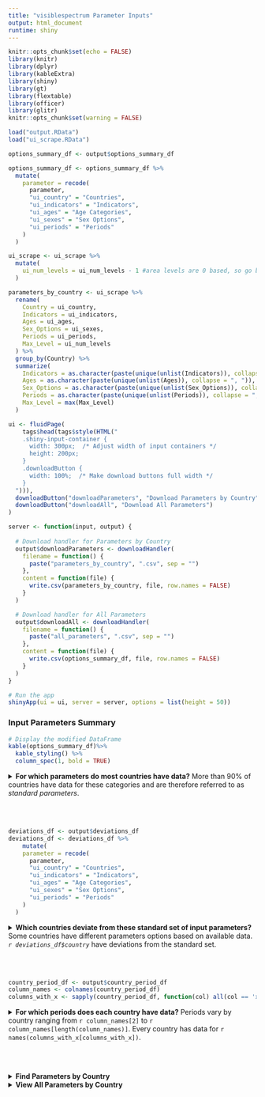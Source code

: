 ```yaml
---
title: "visiblespectrum Parameter Inputs"
output: html_document
runtime: shiny
---
```


```r
knitr::opts_chunk$set(echo = FALSE)
library(knitr)
library(dplyr)
library(kableExtra)
library(shiny)
library(gt)
library(flextable)
library(officer)
library(glitr)
knitr::opts_chunk$set(warning = FALSE)
```

```r
load("output.RData")
load("ui_scrape.RData")
```

```r
options_summary_df <- output$options_summary_df 

options_summary_df <- options_summary_df %>%
  mutate(
    parameter = recode(
      parameter,
      "ui_country" = "Countries",
      "ui_indicators" = "Indicators",
      "ui_ages" = "Age Categories",
      "ui_sexes" = "Sex Options",
      "ui_periods" = "Periods"
    )
  )

ui_scrape <- ui_scrape %>%
  mutate(
    ui_num_levels = ui_num_levels - 1 #area levels are 0 based, so go back 1
  )

parameters_by_country <- ui_scrape %>%
  rename(
    Country = ui_country,
    Indicators = ui_indicators,
    Ages = ui_ages,
    Sex_Options = ui_sexes,
    Periods = ui_periods,
    Max_Level = ui_num_levels
  ) %>%
  group_by(Country) %>%
  summarize(
    Indicators = as.character(paste(unique(unlist(Indicators)), collapse = ", ")),
    Ages = as.character(paste(unique(unlist(Ages)), collapse = ", ")),
    Sex_Options = as.character(paste(unique(unlist(Sex_Options)), collapse = ", ")),
    Periods = as.character(paste(unique(unlist(Periods)), collapse = ", ")),
    Max_Level = max(Max_Level)
  )
```

```r
ui <- fluidPage(
    tags$head(tags$style(HTML("
    .shiny-input-container {
      width: 300px;  /* Adjust width of input containers */
      height: 200px;
    }
    .downloadButton {
      width: 100%;  /* Make download buttons full width */
    }
  "))),
  downloadButton("downloadParameters", "Download Parameters by Country"),
  downloadButton("downloadAll", "Download All Parameters")
)

server <- function(input, output) {
  
  # Download handler for Parameters by Country
  output$downloadParameters <- downloadHandler(
    filename = function() {
      paste("parameters_by_country", ".csv", sep = "")
    },
    content = function(file) {
      write.csv(parameters_by_country, file, row.names = FALSE)
    }
  )

  # Download handler for All Parameters
  output$downloadAll <- downloadHandler(
    filename = function() {
      paste("all_parameters", ".csv", sep = "")
    },
    content = function(file) {
      write.csv(options_summary_df, file, row.names = FALSE)
    }
  )
}

# Run the app
shinyApp(ui = ui, server = server, options = list(height = 50))
```


### Input Parameters Summary

```r
# Display the modified DataFrame
kable(options_summary_df)%>%
  kable_styling() %>%
  column_spec(1, bold = TRUE)

```
<details><summary><strong>For which parameters do most countries have data?</strong>
More than 90% of countries have data for these categories and are therefore referred to as <i>standard parameters</i>.</summary>
```r
defaults_df <- output$defaults_df
defaults_df <- defaults_df %>%
    mutate(
    parameter = recode(
      parameter,
      "ui_country" = "Countries",
      "ui_indicators" = "Indicators",
      "ui_ages" = "Age Categories",
      "ui_sexes" = "Sex Options",
      "ui_periods" = "Periods"
    )
  )

kable(defaults_df)%>%
  kable_styling() %>%
  column_spec(1, bold = TRUE)

```
</details>
<br><br>

```r
deviations_df <- output$deviations_df
deviations_df <- deviations_df %>%
    mutate(
    parameter = recode(
      parameter,
      "ui_country" = "Countries",
      "ui_indicators" = "Indicators",
      "ui_ages" = "Age Categories",
      "ui_sexes" = "Sex Options",
      "ui_periods" = "Periods"
    )
  )
```

<details>
<summary><strong>Which countries deviate from these standard set of input parameters?</strong> Some countries have different parameters options based on available data. <i> `r deviations_df$country` </i>have deviations from the standard set.</summary>

```r
kable(deviations_df)  %>%
  kable_styling() %>%
  column_spec(1, bold = TRUE)
```
</details>
<br><br>
```r
country_period_df <- output$country_period_df
column_names <- colnames(country_period_df)
columns_with_x <- sapply(country_period_df, function(col) all(col == 'x'))
```
<details>
<summary><strong>For which periods does each country have data?</strong> Periods vary by country ranging from `r column_names[2]` to `r column_names[length(column_names)]`. Every country has data for `r names(columns_with_x[columns_with_x])`. </summary>

```r
border_style <- fp_border(color = light_grey, width = 1, style = "solid")
colormatrix <- ifelse(country_period_df[, -1] == "x", midnight_blue, "white")


country_period_ft <- flextable(country_period_df) %>%
  theme_vanilla() %>%
  font(part = "all", fontname = "Source Sans Pro") %>%
  border(border = border_style, part = "all") %>%
  vline(j = 2:ncol(country_period_df), border = border_style) %>% 

  bg(i = 1:nrow(country_period_df), j = 2:ncol(country_period_df), bg = colormatrix) %>%  
  bg(i = 1:nrow(country_period_df), j = 1, bg = light_grey, part = "body") %>%

  add_footer_lines("Countries marked with 'x' indicate participation in the respective periods.") %>%
  bg(part = "header", bg = suva_grey) %>%
  color(part = "header", color = nero) %>%
  color(part = "body", color = nero) %>%
  font(part = "header", fontname = "Source Sans Pro") %>%
  bold(part = "header") %>%
  bold(j = 1, part = "body") %>%
  align(align = "left", part = "all") %>%
  align(align = "left", part = "header") %>%
  align(align = "left", j = 1, part = "body") %>%
  align(align = "center", j = 2:ncol(country_period_df), part = "body") %>%
  set_table_properties(
    x = .,
    opts_html = list(
      scroll = list(
        height = "900px",
        freeze_first_column = TRUE
      )
    )
  )
country_period_ft

```
</details>
<br><br>

<details>
<summary><strong>Find Parameters by Country</strong></summary>

```r
# Define the UI
ui <- fluidPage(
  sidebarLayout(
    sidebarPanel(
      width=3,
      selectInput("selected_country", "Select a Country:",
                  choices = unique(parameters_by_country$Country))
    ),
     mainPanel(
      fluidRow(
        width = 9,  # Set the width of the fluid row to 12
        tableOutput("country_parameters")
      )
    )
  )
)

# Define the server
server <- function(input, output) {
  output$country_parameters <- renderTable({
    # Filter the parameters for the selected country
    selected_data <- parameters_by_country %>%
      filter(Country == input$selected_country) %>%
      select(-Country)  # Remove the Country column
    
    # Return the filtered data
    selected_data
  })
}

# Run the app
shinyApp(ui = ui, server = server)

```

</details>
<details>
<summary><strong>View All Parameters by Country</strong></summary>
```r
# Create a gt table
kable(parameters_by_country)%>%
  kable_styling() %>%
  column_spec(1, bold = TRUE)

```
</details>

<br><br><br>
